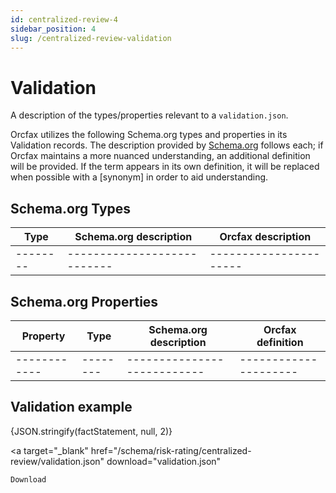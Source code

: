 ```yaml
---
id: centralized-review-4
sidebar_position: 4
slug: /centralized-review-validation
---
```



# Validation

A description of the types/properties relevant to a
`validation.json`.

Orcfax utilizes the following Schema.org types and properties in its Validation
records. The description provided by [Schema.org][schema-1]
follows each; if Orcfax maintains a more nuanced understanding, an additional
definition will be provided. If the term appears in its own definition, it will
be replaced when possible with a \[synonym\] in order to aid understanding.

[schema-1]: https://schema.org/

## Schema.org Types

| Type     | Schema.org description     | Orcfax description     |
| -------- | ---------------------------| ---------------------- |
| -------- | ---------------------------| ---------------------- |

## Schema.org Properties

| Property     | Type     | Schema.org description     | Orcfax definition     |
| ------------ | -------- | ---------------------------| --------------------- |
| ------------ | -------- | ---------------------------| --------------------- |

## Validation example

<CodeBlock language="json">{JSON.stringify(factStatement, null, 2)}</CodeBlock>

<a
    target="_blank"
    href="/schema/risk-rating/centralized-review/validation.json"
    download="validation.json"
>
    Download
</a>
